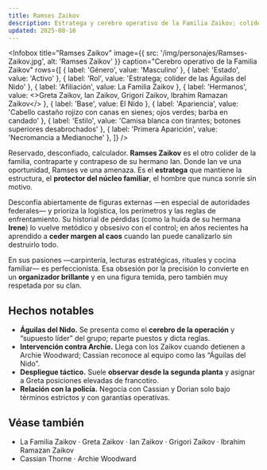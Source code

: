 ```yaml
---
title: Ramses Zaikov
description: Estratega y cerebro operativo de la Familia Zaikov; colíder de las “Águilas del Nido”
updated: 2025-08-16
---
```



<Infobox
  title="Ramses Zaikov"
  image={{ src: '/img/personajes/Ramses-Zaikov.jpg', alt: 'Ramses Zaikov' }}
  caption="Cerebro operativo de la Familia Zaikov"
  rows={[
    { label: 'Género', value: 'Masculino' },
    { label: 'Estado', value: 'Activo' },
    { label: 'Rol', value: 'Estratega; colíder de las Águilas del Nido' },
    { label: 'Afiliación', value: <Link to="/CrSaSo/familias/La%20Familia%20Zaikov">La Familia Zaikov</Link> },
    { label: 'Hermanos', value: <><Link to="/CrSaSo/personajes/Greta%20Zaikov">Greta Zaikov</Link>, <Link to="/CrSaSo/personajes/Ian%20Zaikov">Ian Zaikov</Link>, <Link to="/CrSaSo/personajes/Grigori%20Zaikov">Grigori Zaikov</Link>, <Link to="/CrSaSo/personajes/Ibrahim%20Ramazan%20Zaikov">Ibrahim Ramazan Zaikov</Link></> },
    { label: 'Base', value: <Link to="/CrSaSo/lugares/El%20Nido">El Nido</Link> },
    { label: 'Apariencia', value: 'Cabello castaño rojizo con canas en sienes; ojos verdes; barba en candado' },
    { label: 'Estilo', value: 'Camisa blanca con tirantes; botones superiores desabrochados' },
    { label: 'Primera Aparición', value: 'Necromancia a Medianoche' },
  ]}
/>

Reservado, desconfiado, calculador. **Ramses Zaikov** es el otro colíder de la familia, contraparte y contrapeso de su hermano <Link to="/CrSaSo/personajes/Ian%20Zaikov">Ian</Link>. Donde Ian ve una oportunidad, Ramses ve una amenaza. Es el **estratega** que mantiene la estructura, el **protector del núcleo familiar**, el hombre que nunca sonríe sin motivo.

Desconfía abiertamente de figuras externas —en especial de autoridades federales— y prioriza la logística, los perímetros y las reglas de enfrentamiento. Su historial de pérdidas (como la huida de su hermana **Irene**) lo vuelve metódico y obsesivo con el control; en años recientes ha aprendido a **ceder margen al caos** cuando Ian puede canalizarlo sin destruirlo todo.

En sus pasiones —carpintería, lecturas estratégicas, rituales y cocina familiar— es perfeccionista. Esa obsesión por la precisión lo convierte en un **organizador brillante** y en una figura temida, pero también muy respetada por su clan.

## Hechos notables

- **Águilas del Nido.** Se presenta como el **cerebro de la operación** y “supuesto líder” del grupo; reparte puestos y dicta reglas.  
- **Intervención contra Archie.** Llega con los Zaikov cuando detienen a <Link to="/CrSaSo/personajes/Archie%20Woodward">Archie Woodward</Link>; Cassian reconoce al equipo como las “Águilas del Nido”.  
- **Despliegue táctico.** Suele **observar desde la segunda planta** y asignar a <Link to="/CrSaSo/personajes/Greta%20Zaikov">Greta</Link> posiciones elevadas de francotiro.  
- **Relación con la policía.** Negocia con <Link to="/CrSaSo/personajes/Cassian%20Thorne">Cassian</Link> y <Link to="/CrSaSo/personajes/Dorian%20Blackwood">Dorian</Link> solo bajo términos estrictos y con garantías operativas.

## Véase también

- <Link to="/CrSaSo/familias/La%20Familia%20Zaikov">La Familia Zaikov</Link> ·
  <Link to="/CrSaSo/personajes/Greta%20Zaikov">Greta Zaikov</Link> ·
  <Link to="/CrSaSo/personajes/Ian%20Zaikov">Ian Zaikov</Link> ·
  <Link to="/CrSaSo/personajes/Grigori%20Zaikov">Grigori Zaikov</Link> ·
  <Link to="/CrSaSo/personajes/Ibrahim%20Ramazan%20Zaikov">Ibrahim Ramazan Zaikov</Link>  
- <Link to="/CrSaSo/personajes/Cassian%20Thorne">Cassian Thorne</Link> ·
  <Link to="/CrSaSo/personajes/Archie%20Woodward">Archie Woodward</Link>
